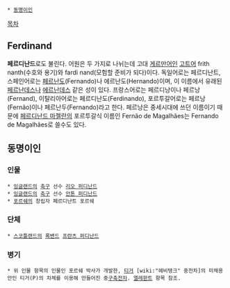  * [[동명이인]]

[[목차]]
== Ferdinand ==
'''페르디난드'''로도 불린다. 어원은 두 가지로 나뉘는데 고대 [[게르만어]]인 [[고트어]] frith nanth(수호와 용기)와 fardi nand(모험할 준비가 되다)이다. 독일어로는 페르디난트, 스페인어로는 [[페르난도]](Fernando)나 에르난도(Hernando)이며, 이 이름에서 유래된 [[페르난데스]]나 [[에르난데스]] 같은 성이 있다. 프랑스어로는 페르디낭이나 페르낭(Fernand), 이탈리아어로는 페르디난도(Ferdinando), 포르투갈어로는 페르낭(Fernão)이나 페르난두(Fernando)라고 한다. 페르낭은 중세시대에 쓰던 이름이기 때문에 [[페르디난드 마젤란]]의 포르투갈식 이름인 Fernão de Magalhães는 Fernando de Magalhães로 쓸수도 있다.

== 동명이인 ==
=== 인물 ===
 * [[잉글랜드]]의 [[축구]] 선수 [[리오 퍼디난드]]
 * [[잉글랜드]]의 [[축구]] 선수 [[안톤 퍼디난드]]
 * [[포르쉐]]의 창립자 페르디난트 포르쉐

=== 단체 ===
 * [[스코틀랜드]]의 [[록밴드]] [[프란츠 퍼디난드]]

=== 병기 ===
 * 위 인물 항목의 인물인 포르쉐 박사가 개발한, [[티거]] [wiki:"헤비탱크" 중전차]의 미채용안인 티거(P)의 차체를 이용해 만들어진 중[[구축전차]]. [[엘레판트]] 항목 참조.
